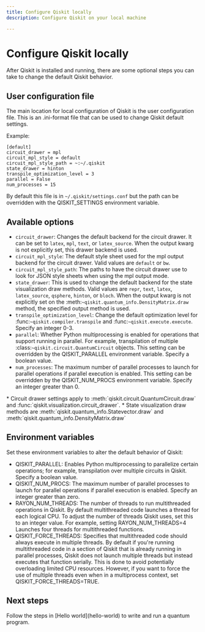 ```yaml
---
title: Configure Qiskit locally
description: Configure Qiskit on your local machine

---
```

# Configure Qiskit locally

After Qiskit is installed and running, there are some optional steps you can take to change the default Qiskit behavior.

## User configuration file

The main location for local configuration of Qiskit is the user configuration file. This is an .ini-format file that can be used to change Qiskit default settings.

Example:

 ```text
[default]
circuit_drawer = mpl
circuit_mpl_style = default
circuit_mpl_style_path = ~:~/.qiskit
state_drawer = hinton
transpile_optimization_level = 3
parallel = False
num_processes = 15
 ```

By default this file is in `~/.qiskit/settings.conf` but the path can be overridden with the QISKIT_SETTINGS environment variable.

## Available options

- `circuit_drawer`: Changes the default backend for the circuit drawer. It can be set to `latex`, `mpl`, `text`, or `latex_source`. When the output kwarg is not explicitly set, this drawer backend is used.
- `circuit_mpl_style`: The default style sheet used for the mpl output backend for the circuit drawer. Valid values are `default` or `bw`.
- `circuit_mpl_style_path`: The paths to have the circuit drawer use to look for JSON style sheets when using the mpl output mode.
- `state_drawer`: This is used to change the default backend for the state visualization draw methods. Valid values are `repr`, `text`, `latex`, `latex_source`, `qsphere`, `hinton`, or `bloch`. When the output kwarg is not explicitly set on the :meth:`~qiskit.quantum_info.DensityMatrix.draw` method, the specified output method is used.
- `transpile_optimization_level`: Change the default optimization level for :func:`~qiskit.compiler.transpile` and :func:`~qiskit.execute.execute`. Specify an integer 0-3.
- `parallel`: Whether Python multiprocessing is enabled for operations that support running in parallel.  For example, transpilation of multiple :class:`~qiskit.circuit.QuantumCircuit` objects. This setting can be overridden by the QISKIT_PARALLEL environment variable. Specify a boolean value.
- `num_processes`: The maximum number of parallel processes to launch for parallel operations if parallel execution is enabled. This setting can be overridden by the QISKIT_NUM_PROCS environment variable. Specify an integer greater than 0. 

<Admonition type="note">
    * Circuit drawer settings apply to :meth:`qiskit.circuit.QuantumCircuit.draw` and :func:`qiskit.visualization.circuit_drawer`.
    * State visualization draw methods are :meth:`qiskit.quantum_info.Statevector.draw` and :meth:`qiskit.quantum_info.DensityMatrix.draw`
</Admonition>

## Environment variables

Set these environment variables to alter the default behavior of Qiskit:

- QISKIT_PARALLEL: Enables Python multiprocessing to parallelize certain operations; for example, transpilation over multiple circuits in Qiskit. Specify a boolean value.
- QISKIT_NUM_PROCS: The maximum number of parallel processes to launch for parallel operations if parallel execution is enabled. Specify an integer greater than zero.
- RAYON_NUM_THREADS: The number of threads to run multithreaded operations in Qiskit. By default multithreaded code launches a thread for each logical CPU. To adjust the number of threads Qiskit uses, set this to an integer value. For example, setting RAYON_NUM_THREADS=4 Launches four threads for multithreaded functions. 
- QISKIT_FORCE_THREADS: Specifies that multithreaded code should always execute in multiple threads. By default if you're running multithreaded code in a section of Qiskit that is already running in parallel processes, Qiskit does not launch multiple threads but instead executes that function serially. This is done to avoid potentially overloading limited CPU resources. However, if you want to force the use of multiple threads even when in a multiprocess context, set QISKIT_FORCE_THREADS=TRUE.

## Next steps

<Admonition type="tip" title="Recommendation">
    Follow the steps in [Hello world](hello-world) to write and run a quantum program.
</Admonition>
